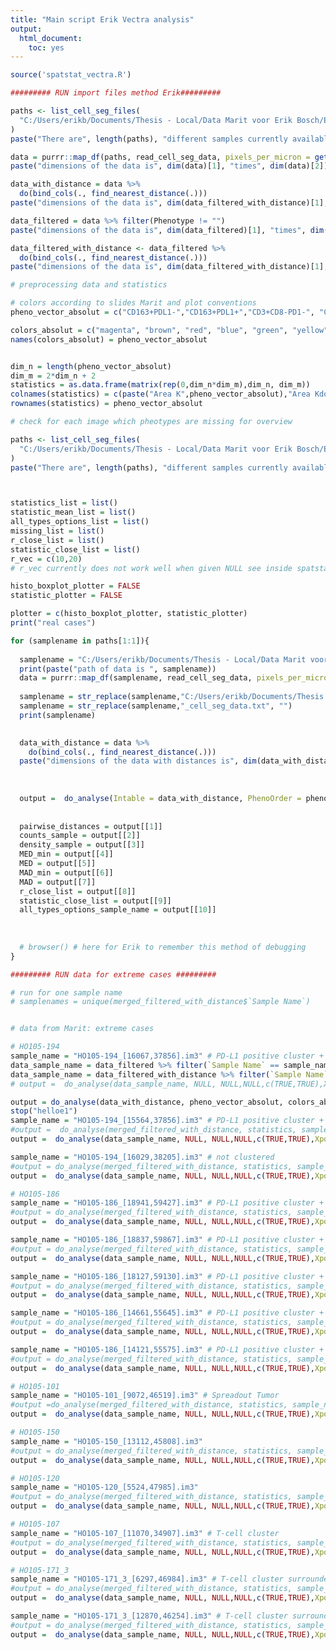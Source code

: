 ```yaml
---
title: "Main script Erik Vectra analysis"
output:
  html_document:
    toc: yes
---
```


```r
source('spatstat_vectra.R')

```

```r
######### RUN import files method Erik#########

paths <- list_cell_seg_files(
  "C:/Users/erikb/Documents/Thesis - Local/Data Marit voor Erik Bosch/Erik Bosch/Data complete phenotyping/HO105_Exported data tables"
)
paste("There are", length(paths), "different samples currently available.")

data = purrr::map_df(paths, read_cell_seg_data, pixels_per_micron = getOption("phenoptr.pixels.per.micron"))
paste("dimensions of the data is", dim(data)[1], "times", dim(data)[2]) # 1805834 197

data_with_distance = data %>%
  do(bind_cols(., find_nearest_distance(.)))
paste("dimensions of the data is", dim(data_filtered_with_distance)[1], "times", dim(data_filtered_with_distance)[2])

data_filtered = data %>% filter(Phenotype != "")
paste("dimensions of the data is", dim(data_filtered)[1], "times", dim(data_filtered)[2]) # 1805653 197

data_filtered_with_distance <- data_filtered %>%
  do(bind_cols(., find_nearest_distance(.)))
paste("dimensions of the data is", dim(data_filtered_with_distance)[1], "times", dim(data_filtered_with_distance)[2]) #1805653 217

```

```r

# preprocessing data and statistics

# colors according to slides Marit and plot conventions
pheno_vector_absolut = c("CD163+PDL1-","CD163+PDL1+","CD3+CD8-PD1-", "CD3+CD8-PD1+", "CD3+CD8+PD1-", "CD3+CD8+PD1+","Other","Other PDL1+","PAX5+PDL1-", "PAX5+PDL1+")

colors_absolut = c("magenta", "brown", "red", "blue", "green", "yellow", "gray", "pink", "orange", "cyan")
names(colors_absolut) = pheno_vector_absolut


dim_n = length(pheno_vector_absolut)
dim_m = 2*dim_n + 2
statistics = as.data.frame(matrix(rep(0,dim_n*dim_m),dim_n, dim_m))
colnames(statistics) = c(paste("Area K",pheno_vector_absolut),"Area Kdot", paste("Maxnorm K",pheno_vector_absolut), "Maxnorm Kdot")
rownames(statistics) = pheno_vector_absolut
```

```r
# check for each image which pheotypes are missing for overview

paths <- list_cell_seg_files(
  "C:/Users/erikb/Documents/Thesis - Local/Data Marit voor Erik Bosch/Erik Bosch/Data complete phenotyping/HO105_Exported data tables"
)
paste("There are", length(paths), "different samples currently available.")



statistics_list = list()
statistic_mean_list = list()
all_types_options_list = list()
missing_list = list()
r_close_list = list()
statistic_close_list = list()
r_vec = c(10,20)
# r_vec currently does not work well when given NULL see inside spatstat_vectra

histo_boxplot_plotter = FALSE
statistic_plotter = FALSE

plotter = c(histo_boxplot_plotter, statistic_plotter)
print("real cases")

for (samplename in paths[1:1]){
  
  samplename = "C:/Users/erikb/Documents/Thesis - Local/Data Marit voor Erik Bosch/Erik Bosch/Data complete phenotyping/HO105_Exported data tables/HO105-194_[16067,37856]_cell_seg_data.txt" # PD-L1 positive cluster + Tumor cluster
  print(paste("path of data is ", samplename))
  data = purrr::map_df(samplename, read_cell_seg_data, pixels_per_micron = getOption("phenoptr.pixels.per.micron"))
  
  samplename = str_replace(samplename,"C:/Users/erikb/Documents/Thesis - Local/Data Marit voor Erik Bosch/Erik Bosch/Data complete phenotyping/HO105_Exported data tables/","")
  samplename = str_replace(samplename,"_cell_seg_data.txt", "")
  print(samplename)

  
  data_with_distance = data %>%
    do(bind_cols(., find_nearest_distance(.)))
  paste("dimensions of the data with distances is", dim(data_with_distance)[1], "times", dim(data_with_distance)[2])
  
  
  
  output =  do_analyse(Intable = data_with_distance, PhenoOrder = pheno_vector_absolut, Cols = colors_absolut, phenotype = NULL, plotter = c(FALSE,FALSE), XposCol = 'Cell X Position', YposCol = 'Cell Y Position', PhenoCol = 'Phenotype', sample_name = samplename, r_vec = r_vec)
  
  
  pairwise_distances = output[[1]]
  counts_sample = output[[2]]
  density_sample = output[[3]]
  MED_min = output[[4]]
  MED = output[[5]]
  MAD_min = output[[6]]
  MAD = output[[7]]
  r_close_list = output[[8]]
  statistic_close_list = output[[9]]
  all_types_options_sample_name = output[[10]]
  
  
  
  # browser() # here for Erik to remember this method of debugging
}


```




```r
######### RUN data for extreme cases #########

# run for one sample name
# samplenames = unique(merged_filtered_with_distance$`Sample Name`)


# data from Marit: extreme cases

# HO105-194
sample_name = "HO105-194_[16067,37856].im3" # PD-L1 positive cluster + Tumor cluster
data_sample_name = data_filtered %>% filter(`Sample Name` == sample_name)
data_sample_name = data_filtered_with_distance %>% filter(`Sample Name` == sample_name)
# output =  do_analyse(data_sample_name, NULL, NULL,NULL,c(TRUE,TRUE),XposCol = 'Cell X Position', YposCol = 'Cell Y Position',PhenoCol = 'Phenotype', sample_name)

output = do_analyse(data_with_distance, pheno_vector_absolut, colors_absolut,NULL, plotter = c(FALSE,TRUE),XposCol = 'Cell X Position', YposCol = 'Cell Y Position',PhenoCol = 'Phenotype', sample_name, r_vec = r_vec)
stop("helloe1")
sample_name = "HO105-194_[15564,37856].im3" # PD-L1 positive cluster + Tumor cluster
#output =  do_analyse(merged_filtered_with_distance, statistics, sample_name, missing_list, plotter)
output =  do_analyse(data_sample_name, NULL, NULL,NULL,c(TRUE,TRUE),XposCol = 'Cell X Position', YposCol = 'Cell Y Position',PhenoCol = 'Phenotype', sample_name)

sample_name = "HO105-194_[16029,38205].im3" # not clustered
#output = do_analyse(merged_filtered_with_distance, statistics, sample_name, missing_list, plotter)
output =  do_analyse(data_sample_name, NULL, NULL,NULL,c(TRUE,TRUE),XposCol = 'Cell X Position', YposCol = 'Cell Y Position',PhenoCol = 'Phenotype', sample_name)
```

```r
# HO105-186
sample_name = "HO105-186_[18941,59427].im3" # PD-L1 positive cluster + Tumor cluster
#output = do_analyse(merged_filtered_with_distance, statistics, sample_name, missing_list, plotter)
output =  do_analyse(data_sample_name, NULL, NULL,NULL,c(TRUE,TRUE),XposCol = 'Cell X Position', YposCol = 'Cell Y Position',PhenoCol = 'Phenotype', sample_name)

sample_name = "HO105-186_[18837,59867].im3" # PD-L1 positive cluster + Tumor cluster
#output = do_analyse(merged_filtered_with_distance, statistics, sample_name, missing_list, plotter)
output =  do_analyse(data_sample_name, NULL, NULL,NULL,c(TRUE,TRUE),XposCol = 'Cell X Position', YposCol = 'Cell Y Position',PhenoCol = 'Phenotype', sample_name)

sample_name = "HO105-186_[18127,59130].im3" # PD-L1 positive cluster + Tumor cluster
#output = do_analyse(merged_filtered_with_distance, statistics, sample_name, missing_list, plotter)
output =  do_analyse(data_sample_name, NULL, NULL,NULL,c(TRUE,TRUE),XposCol = 'Cell X Position', YposCol = 'Cell Y Position',PhenoCol = 'Phenotype', sample_name)

sample_name = "HO105-186_[14661,55645].im3" # PD-L1 positive cluster + Tumor cluster
#output = do_analyse(merged_filtered_with_distance, statistics, sample_name, missing_list, plotter)
output =  do_analyse(data_sample_name, NULL, NULL,NULL,c(TRUE,TRUE),XposCol = 'Cell X Position', YposCol = 'Cell Y Position',PhenoCol = 'Phenotype', sample_name)

sample_name = "HO105-186_[14121,55575].im3" # PD-L1 positive cluster + Tumor cluster
#output = do_analyse(merged_filtered_with_distance, statistics, sample_name, missing_list, plotter)
output =  do_analyse(data_sample_name, NULL, NULL,NULL,c(TRUE,TRUE),XposCol = 'Cell X Position', YposCol = 'Cell Y Position',PhenoCol = 'Phenotype', sample_name)
```

```r
# HO105-101
sample_name = "HO105-101_[9072,46519].im3" # Spreadout Tumor
#output =do_analyse(merged_filtered_with_distance, statistics, sample_name, missing_list, plotter)
output =  do_analyse(data_sample_name, NULL, NULL,NULL,c(TRUE,TRUE),XposCol = 'Cell X Position', YposCol = 'Cell Y Position',PhenoCol = 'Phenotype', sample_name)
```

```r
# HO105-150
sample_name = "HO105-150_[13112,45808].im3" 
#output = do_analyse(merged_filtered_with_distance, statistics, sample_name, missing_list, plotter)
output =  do_analyse(data_sample_name, NULL, NULL,NULL,c(TRUE,TRUE),XposCol = 'Cell X Position', YposCol = 'Cell Y Position',PhenoCol = 'Phenotype', sample_name)
```

```r
# HO105-120
sample_name = "HO105-120_[5524,47985].im3" 
#output = do_analyse(merged_filtered_with_distance, statistics, sample_name, missing_list, plotter)
output =  do_analyse(data_sample_name, NULL, NULL,NULL,c(TRUE,TRUE),XposCol = 'Cell X Position', YposCol = 'Cell Y Position',PhenoCol = 'Phenotype', sample_name)
```

```r
# HO105-107
sample_name = "HO105-107_[11070,34907].im3" # T-cell cluster
#output = do_analyse(merged_filtered_with_distance, statistics, sample_name, missing_list, plotter)
output =  do_analyse(data_sample_name, NULL, NULL,NULL,c(TRUE,TRUE),XposCol = 'Cell X Position', YposCol = 'Cell Y Position',PhenoCol = 'Phenotype', sample_name)
```

```r
# HO105-171_3
sample_name = "HO105-171_3_[6297,46984].im3" # T-cell cluster surrounded by Other
#output = do_analyse(merged_filtered_with_distance, statistics, sample_name, missing_list, plotter)
output =  do_analyse(data_sample_name, NULL, NULL,NULL,c(TRUE,TRUE),XposCol = 'Cell X Position', YposCol = 'Cell Y Position',PhenoCol = 'Phenotype', sample_name)

sample_name = "HO105-171_3_[12870,46254].im3" # T-cell cluster surrounded by Other
#output = do_analyse(merged_filtered_with_distance, statistics, sample_name, missing_list, plotter)
output =  do_analyse(data_sample_name, NULL, NULL,NULL,c(TRUE,TRUE),XposCol = 'Cell X Position', YposCol = 'Cell Y Position',PhenoCol = 'Phenotype', sample_name)
```

